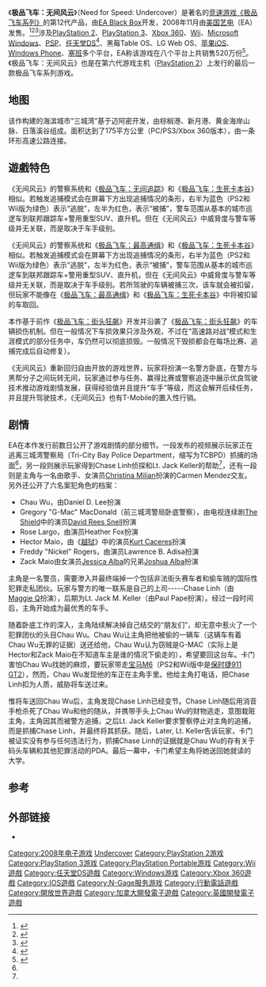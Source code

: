 {{noteTA
| T=zh-cn:极品飞车：无间风云; zh-tw:極速快感：臥底風雲;
| G1=Games
}}
{{Infobox VG
| title = 极品飞车：无间风云
| image = File:Need for Speed Undercover.jpg
| caption = 
| developer = [[EA_Black_Box|EA Black Box]] <br/> [[Firebrand_Games|Firebrand Games]] (Nintendo DS)
| publisher = [[美国艺电|美国艺电（EA）]]
| distributor = 
| designer = Oliver Marriott (director)<ref name="GameSpot: Tech Info">{{cite web|url=http://au.gamespot.com/xbox360/driving/needforspeedundercover/tech_info.html|title=GameSpot: Need for Speed Undercover Tech Info|author=|publisher=GameSpot|date=|accessdate=2009-01-20|archive-date=2010-01-07|archive-url=https://web.archive.org/web/20100107053749/http://au.gamespot.com/xbox360/driving/needforspeedundercover/tech_info.html|dead-url=no}}</ref>
| series = [[极品飞车系列|极品飞车系列]]
| engine = EAGL 4、Heroic Driving Engine（PS3, Xbox 360, PC）<ref name="IGN: Info">{{cite web|url=http://xbox360.ign.com/articles/911/911115p1.html|title=IGN: Behind the Wheel of Need for Speed Undercover|author=Chris Roper|publisher=IGN|date=September 17, 2008|accessdate=2008-11-04|archive-date=2013-06-30|archive-url=https://www.webcitation.org/6Hku498Zb?url=http://www.ign.com/articles/2008/09/17/behind-the-wheel-of-need-for-speed-undercover|dead-url=no}}</ref><br>[[Octane_Engine|Octane Engine]] (DS)<br>EAGL 3（PS2）<br>Proprietary (WII, iPhone）
| released = {{vgrelease|NA|2008年11月18日<ref name="IGN: NFS-U">{{cite web|url=http://pc.ign.com/objects/142/14261964.html|title=IGN: Need For speed Undercover|publisher=IGN|accessdate=2008-11-16|archive-date=2012-02-02|archive-url=https://web.archive.org/web/20120202214135/http://pc.ign.com/objects/142/14261964.html|dead-url=yes}}</ref>|AU|2008年11月20日<ref name="NFS: UInfo-Kotaku">{{cite web|url=http://kotaku.com/5037449/maggie-q-spices-up-need-for-speed-undercover|title=Maggie Q Spices Up Need For Speed Undercover|last=Fahey|first=Mike|date=August 15, 2008|publisher=Kotaku|accessdate=2008-08-15|archive-date=2013-06-30|archive-url=https://www.webcitation.org/6Hku5yGnC?url=http://kotaku.com/5037449/maggie-q-spices-up-need-for-speed-undercover|dead-url=no}}</ref>|EU|2008年11月21日<ref name="NFS: UInfo-Kotaku" />|AU|2008年11月20日}}
| genre = [[竞速游戏|竞速游戏]]
| modes = [[单人游戏|单人游戏]]、[[多人游戏|多人游戏]]
| platforms = [[Microsoft_Windows|Microsoft Windows]]、[[Windows_Mobile|Windows Mobile]]、[[PlayStation_2|PlayStation 2]]、[[PlayStation_3|PlayStation 3]]、[[PSP|PSP]]、[[任天堂DS|任天堂DS]]、[[N-Gage|N-Gage 2.0]]、<ref name="NGS2008" />[[Symbian_OS|Symbian OS]]、[[Wii|Wii]]、[[Xbox_360|Xbox 360]]、<ref name="NFS: UInfo-Kotaku" />[[iPhone_OS|iPhone OS]]<ref>{{cite web|url=http://wireless.ign.com/articles/889/889369p1.html|title=E3 2008: EA Announces Next iPhone Games|date=July 14, 2008|author=Levi Buchanan|publisher=[[IGN|IGN]]|accessdate=2008-07-19|deadurl=yes|archiveurl=https://web.archive.org/web/20090215132554/http://wireless.ign.com/articles/889/889369p1.html|archivedate=2009年2月15日}}</ref><ref>{{cite web|url=http://www.slashgear.com/need-for-speed-undercover-video-demo-on-new-ipod-touch-0915635.php|title=Need For Speed: Undercover - Video Demo on new iPod touch|date=2008-09-09|author=Chris Davies|publisher=Slash Gear|accessdate=2008-09-11|archive-date=2008-09-13|archive-url=https://web.archive.org/web/20080913064446/http://www.slashgear.com/need-for-speed-undercover-video-demo-on-new-ipod-touch-0915635.php|dead-url=no}}</ref>
}}

《'''极品飞车：无间风云'''》（Need for Speed: Undercover）是著名的[[竞速游戏|竞速游戏]][[极品飞车系列|《极品飞车系列》]]的第12代产品，由[[EA_Black_Box|EA Black Box]]开发，2008年11月由[[美国艺电|美国艺电]]（EA）发售。<ref name="Riccitiello1">{{cite web |url=http://www.eurogamer.net/article.php?article_id=153998|title=New Need for Speed game unveiled|date=2008-06-18 |author=Ellie Gibson|publisher=[[Eurogamer|Eurogamer]]|accessdate=2008-06-18}}</ref><ref name="Riccitiello2">{{cite web|url=http://www.gamesindustry.biz/articles/riccitiello-we-were-torturing-vancouver-studio|title=Riccitiello: We were torturing Vancouver studio|date=2008-06-18|author=Mark Androvich|publisher=Gamesindustry.biz|accessdate=2008-06-18|archive-date=2012-12-04|archive-url=https://archive.is/20121204235217/http://www.gamesindustry.biz/articles/riccitiello-we-were-torturing-vancouver-studio|dead-url=no}}</ref><ref name="tech2">{{cite web|url=http://www.tech2.com/india/news/games/new-nfs-and-skate-announcements-soon/30961/0|title=New NFS and Skate Announcements Soon?|date=2008-03-08|author=Avinash Bali|publisher=Tech2.com India|accessdate=2008-03-09|archive-date=2008-09-26|archive-url=https://web.archive.org/web/20080926182525/http://www.tech2.com/india/news/games/new-nfs-and-skate-announcements-soon/30961/0|dead-url=yes}}</ref>涉及[[PlayStation_2|PlayStation 2]]、[[PlayStation_3|PlayStation 3]]、[[Xbox_360|Xbox 360]]、[[Wii|Wii]]、[[Microsoft_Windows|Microsoft Windows]]、[[PSP|PSP]]、[[任天堂DS|任天堂DS]]<ref name="NGS2008">{{cite web|url=http://www.nokia.com/A4136001?newsid=1264321|title=The faces of innovation gather at annual Nokia Games Summit|publisher=Nokia|accessdate=2008-10-29|archive-date=2008-11-01|archive-url=https://web.archive.org/web/20081101124310/http://www.nokia.com/A4136001?newsid=1264321|dead-url=no}}</ref>、黑莓Table OS、LG Web OS、[[IOS|苹果iOS]]、[[Windows_Phone|Windows Phone]]、[[Symbian|塞班]]多个平台，EA称该游戏在八个平台上共销售520万份<ref>{{Cite web |url=http://www.digitalspy.co.uk/gaming/a145624/ea-reconfirms-massive-global-layoffs.html |title=存档副本 |access-date=2009-11-01 |archive-date=2009-06-15 |archive-url=https://web.archive.org/web/20090615060710/http://www.digitalspy.co.uk/gaming/a145624/ea-reconfirms-massive-global-layoffs.html |dead-url=no }}</ref>。《极品飞车：无间风云》也是在第六代游戏主机（[[PlayStation_2|PlayStation 2]]）上发行的最后一款极品飞车系列游戏。

==地图==
该作构建的海滨城市“三城湾”基于迈阿密开发，由棕榈港、新月港、黄金海岸山脉、日落溪谷组成。面积达到了175平方公里（PC/PS3/Xbox 360版本），由一条环形高速公路连接。

==遊戲特色==
《无间风云》的警察系统和《[[极品飞车：无间追踪|极品飞车：无间追踪]]》和《[[极品飞车：生死卡本谷|极品飞车：生死卡本谷]]》相似。若触发追捕模式会在屏幕下方出现追捕情况的条形，右半为蓝色（PS2和Wii版为绿色）表示“逃脱”，左半为红色，表示“被捕”，警车范围从基本的城市巡逻车到联邦跟踪车+警用重型SUV、直升机。但在《无间风云》中威脅度与警车等级并无关联，而是取决于车手级别。

《无间风云》的警察系统和《[[极品飞车：无间追踪|极品飞车：最高通缉]]》和《[[极品飞车：生死卡本谷|极品飞车：生死卡本谷]]》相似。若触发追捕模式会在屏幕下方出现追捕情况的条形，右半为蓝色（PS2和Wii版为绿色）表示“逃脱”，左半为红色，表示“被捕”，警车范围从基本的城市巡逻车到联邦跟踪车+警用重型SUV、直升机，但在《无间风云》中威脅度与警车等级并无关联，而是取决于车手级别。若所驾驶的车辆被捕三次，该车就会被扣留，但玩家不能像在《[[极品飞车：无间追踪|极品飞车：最高通缉]]》和《[[极品飞车：生死卡本谷|极品飞车：生死卡本谷]]》中将被扣留的车取回。

本作基于前作《[[极品飞车：街头狂飙|极品飞车：街头狂飙]]》开发并沿袭了《[[极品飞车：街头狂飙|极品飞车：街头狂飙]]》的车辆损伤机制。但在一般情况下车损效果只涉及外观，不过在“高速路对战”模式和生涯模式的部分任务中，车仍然可以彻底损毁。一般情况下毁损都会在每场比赛、追捕完成后自动修复）。

《无间风云》重新回归自由开放的游戏世界，玩家将扮演一名警方卧底，在警方与黑帮分子之间玩转无间，玩家通过参与任务、赢得比赛或警察追逐中展示优良驾驶技术推动游戏剧情发展，获得经验值并且提升“车手”等级，而这会解开后续任务，并且提升驾驶技术，《无间风云》也有T-Mobile的置入性行销。

==剧情==

EA在本作发行前数日公开了游戏剧情的部分细节。一段发布的视频展示玩家正在逃离三城湾警察局（Tri-City Bay Police Department，缩写为TCBPD）抓捕的场面<ref name="IGN: Info" />，另一段则展示玩家得到Chase Linh侦探和Lt. Jack Keller的帮助<ref name="IGN: Info" />，还有一段则是主角与一名由歌手、女演员[[Christina_Milian|Christina Milian]]扮演的Carmen Mendez交友。另外还公开了六名案犯角色的档案：

* Chau Wu，由Daniel D. Lee扮演
* Gregory "G-Mac" MacDonald（前三城湾警局卧底警察），由电视连续剧[[The_Shield|The Shield]]中的演员[[David_Rees_Snell|David Rees Snell]]扮演
* Rose Largo，由演员Heather Fox扮演
* Hector Maio，由《[[越狱|越狱]]》中的演员[[Kurt_Caceres|Kurt Caceres]]扮演
* Freddy "Nickel" Rogers，由演员Lawrence B. Adisa扮演
* Zack Maio由女演员[[Jessica_Alba|Jessica Alba]]的兄弟[[Joshua_Alba|Joshua Alba]]扮演

主角是一名警员，需要渗入并最终端掉一个包括非法街头赛车者和偷车贼的国际性犯罪走私团伙。玩家与警方的唯一联系是自己的上司-----Chase Linh（由[[Maggie_Q|Maggie Q]]扮演），后期为Lt. Jack M. Keller（由Paul Pape扮演）。经过一段时间后，主角开始成为最优秀的车手。

随着卧底工作的深入，主角陆续解决掉自己结交的“朋友们”，却无意中惹火了一个犯罪团伙的头目Chau Wu。Chau Wu让主角把他被偷的一辆车（这辆车有着Chau Wu无罪的证据）送还给他，Chau Wu认为窃贼是G-MAC（实际上是Hector和Zack Maio在不知道车主是谁的情况下偷走的），希望要回这台车。卡门害怕Chau Wu找她的麻烦，要玩家带走[[BMW_M6|宝马M6]]（PS2和Wii版中是[[保时捷911_GT2|保时捷911 GT2]]），然而，Chau Wu发现他的车正在主角手里。他给主角打电话，把Chase Linh扣为人质，威胁将车送过来。

惟将车送回Chau Wu后，主角发现Chase Linh已经变节。Chase Linh随后用消音手枪杀死了Chau Wu和他的随从，并携带手头上Chau Wu的财物逃走，意图栽赃主角，主角因其而被警方追捕，之后Lt. Jack Keller要求警察停止对主角的追捕，而是抓捕Chase Linh，并最终将其抓获。随后，Later, Lt. Keller告诉玩家，卡门被证实没有参与任何违法行为，抓捕Chase Linh的证据就是Chau Wu的存有关于码头车辆和其他犯罪活动的PDA。最后一幕中，卡门希望主角将她送回她就读的大学。

==参考==
{{reflist|2}}

==外部链接==
* {{Official|http://www.needforspeed.com/undercover}}

{{极品飞车系列}}
{{DEFAULTSORT:NEED FOR SPEED, UNDERCOVER}}
[[Category:2008年电子游戏|Category:2008年电子游戏]]
[[Category:極速快感系列|Undercover]]
[[Category:PlayStation_2游戏|Category:PlayStation 2游戏]]
[[Category:PlayStation_3游戏|Category:PlayStation 3游戏]]
[[Category:PlayStation_Portable游戏|Category:PlayStation Portable游戏]]
[[Category:Wii遊戲|Category:Wii遊戲]]
[[Category:任天堂DS遊戲|Category:任天堂DS遊戲]]
[[Category:Windows游戏|Category:Windows游戏]]
[[Category:Xbox_360遊戲|Category:Xbox 360遊戲]]
[[Category:IOS遊戲|Category:IOS遊戲]]
[[Category:N-Gage服务游戏|Category:N-Gage服务游戏]]
[[Category:行動電話遊戲|Category:行動電話遊戲]]
[[Category:開放世界遊戲|Category:開放世界遊戲]]
[[Category:加拿大開發電子遊戲|Category:加拿大開發電子遊戲]]
[[Category:英國開發電子遊戲|Category:英國開發電子遊戲]]